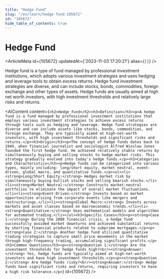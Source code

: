 ```yaml
---
title: "Hedge Fund"
slug: "/en/learn/hedge-fund-105672"
id: "105672"
hide_table_of_contents: true
---
```



# Hedge Fund

<ArticleMeta id={105672} updatedAt={'2023-11-03 17:20:21'} alias={`[]`} />
<div className='border-solid border-b border-t-0 my-4 border-[var(--ifm-color-gray-300)]' />

Hedge fund is a type of fund managed by professional investment institutions, which adopts various investment strategies and uses hedging and leverage tools to obtain excess returns. Hedge fund investment strategies are diverse, and can include stocks, bonds, commodities, foreign exchange and other types of assets. Hedge funds are usually aimed at high net worth investors, with high investment thresholds and relatively large risks and returns.

<AIContent content={`<h2>Hedge Fund</h2><h3>Definition</h3><p>A hedge fund is a fund managed by professional investment institutions that employs various investment strategies to achieve excess returns through tools such as hedging and leverage. Hedge fund strategies are diverse and can include assets like stocks, bonds, commodities, and foreign exchange. They are typically aimed at high-net-worth investors, with high investment thresholds and significant risks and returns.</p><h3>Origin</h3><p>The concept of hedge funds dates back to 1949, when financial journalist and sociologist Alfred Winslow Jones founded the first hedge fund. He achieved relatively stable returns by simultaneously buying and selling stocks to hedge market risks. This strategy gradually evolved into today's hedge funds.</p><h3>Categories and Characteristics</h3><p>Hedge funds can be categorized into various types, mainly including: long/short equity, market neutral, event-driven, global macro, and quantitative funds.</p><ul><li><strong>Long/Short Equity:</strong> Hedges market risk by simultaneously buying bullish stocks and selling bearish stocks.</li><li><strong>Market Neutral:</strong> Constructs market-neutral portfolios to eliminate the impact of overall market fluctuations.</li><li><strong>Event-Driven:</strong> Invests based on market opportunities arising from corporate events like mergers and restructurings.</li><li><strong>Global Macro:</strong> Invests across markets and asset classes based on macroeconomic trends.</li><li><strong>Quantitative:</strong> Uses mathematical models and algorithms for automated trading.</li></ul><h3>Specific Cases</h3><p><strong>Case 1:</strong> During the 2008 financial crisis, a hedge fund successfully avoided market downturns and achieved substantial returns by shorting financial products related to subprime mortgages.</p><p><strong>Case 2:</strong> Another hedge fund utilized quantitative trading strategies to capture small price movements in the market through high-frequency trading, accumulating significant profits.</p><h3>Common Questions</h3><p><strong>Question 1:</strong> Are the investment thresholds for hedge funds high?<br/><strong>Answer:</strong> Yes, hedge funds are typically aimed at high-net-worth investors and have high investment thresholds.</p><p><strong>Question 2:</strong> Are hedge funds risky?<br/><strong>Answer:</strong> Hedge funds have significant risks and returns, requiring investors to have a high risk tolerance.</p>`} id={105672} />
